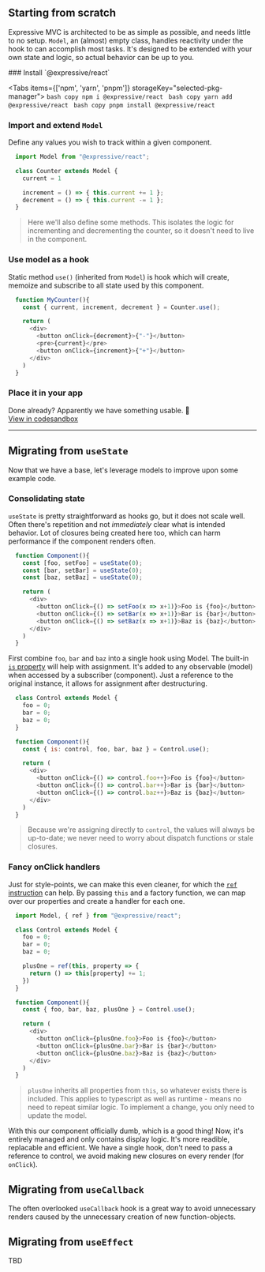 

## Starting from scratch

Expressive MVC is architected to be as simple as possible, and needs little to no setup.
`Model`, an (almost) empty class, handles reactivity under the hook to can accomplish most tasks.
It's designed to be extended with your own state and logic, so actual behavior can be up to you.

<Steps>
  ### Install `@expressive/react`

  <Tabs items={['npm', 'yarn', 'pnpm']} storageKey="selected-pkg-manager">
    <Tab>
      ```bash copy
      npm i @expressive/react
      ```
    </Tab>
    <Tab>
      ```bash copy
      yarn add @expressive/react
      ```
    </Tab>
    <Tab>
      ```bash copy
      pnpm install @expressive/react
      ```
    </Tab>
  </Tabs>

  ### Import and extend `Model`

  Define any values you wish to track within a given component.

  ```js
    import Model from "@expressive/react";

    class Counter extends Model {
      current = 1

      increment = () => { this.current += 1 };
      decrement = () => { this.current -= 1 };
    }
  ```

  > Here we'll also define some methods. This isolates the logic for incrementing
  > and decrementing the counter, so it doesn't need to live in the component.

  ### Use model as a hook

 Static method `use()` (inherited from `Model`) is hook which will create,
  memoize and subscribe to all state used by this component.

  ```js
    function MyCounter(){
      const { current, increment, decrement } = Counter.use();

      return (
        <div>
          <button onClick={decrement}>{"-"}</button>
          <pre>{current}</pre>
          <button onClick={increment}>{"+"}</button>
        </div>
      )
    }
  ```

  ### Place it in your app

  <CounterExample />

  Done already? Apparently we have something usable. 🚀 <br />
  [View in codesandbox](https://codesandbox.io/s/example-counter-th8xl)
</Steps>
<hr />

## Migrating from `useState`

Now that we have a base, let's leverage models to improve upon some example code.

### Consolidating state

`useState` is pretty straightforward as hooks go, but it does not scale well.
Often there's repetition and not *immediately* clear what is intended behavior.
Lot of closures being created here too, which can harm performance if the
component renders often.

```js
  function Component(){
    const [foo, setFoo] = useState(0);
    const [bar, setBar] = useState(0);
    const [baz, setBaz] = useState(0);

    return (
      <div>
        <button onClick={() => setFoo(x => x+1)}>Foo is {foo}</button>
        <button onClick={() => setBar(x => x+1)}>Bar is {bar}</button>
        <button onClick={() => setBaz(x => x+1)}>Baz is {baz}</button>
      </div>
    )
  }
```

First combine `foo`, `bar` and `baz` into a single hook using Model.
The built-in [`is` property](/model/is) will help with assignment.
It's added to any observable (model) when accessed by a subscriber
(component). Just a reference to the original instance, it allows for
assignment after destructuring.

```js {8, 12-14}
  class Control extends Model {
    foo = 0;
    bar = 0;
    baz = 0;
  }

  function Component(){
    const { is: control, foo, bar, baz } = Control.use();

    return (
      <div>
        <button onClick={() => control.foo++}>Foo is {foo}</button>
        <button onClick={() => control.bar++}>Bar is {bar}</button>
        <button onClick={() => control.baz++}>Baz is {baz}</button>
      </div>
    )
  }
```

> Because we're assigning directly to `control`, the values will always be
> up-to-date; we never need to worry about dispatch functions or stale closures.

### Fancy onClick handlers

Just for style-points, we can make this even cleaner, for which the [`ref` instruction](/instructions/ref) can help.
By passing `this` and a factory function, we can map over our properties and create a handler for each one.

```js {1, 8-10, 18-20}
  import Model, { ref } from "@expressive/react";

  class Control extends Model {
    foo = 0;
    bar = 0;
    baz = 0;

    plusOne = ref(this, property => {
      return () => this[property] += 1;
    })
  }

  function Component(){
    const { foo, bar, baz, plusOne } = Control.use();

    return (
      <div>
        <button onClick={plusOne.foo}>Foo is {foo}</button>
        <button onClick={plusOne.bar}>Bar is {bar}</button>
        <button onClick={plusOne.baz}>Baz is {baz}</button>
      </div>
    )
  }
```

> `plusOne` inherits all properties from `this`, so whatever exists there is included.
> This applies to typescript as well as runtime - means no need to repeat similar logic.
> To implement a change, you only need to update the model.

With this our component officially dumb, which is a good thing! Now, it's entirely managed and only contains display logic.
It's more readible, replacable and efficient. We have a single hook, don't need to pass a reference to control,
we avoid making new closures on every render (for `onClick`).

## Migrating from `useCallback`

The often overlooked `useCallback` hook is a great way to avoid unnecessary renders caused by the unnecessary creation of new function-objects.

## Migrating from `useEffect`

TBD

